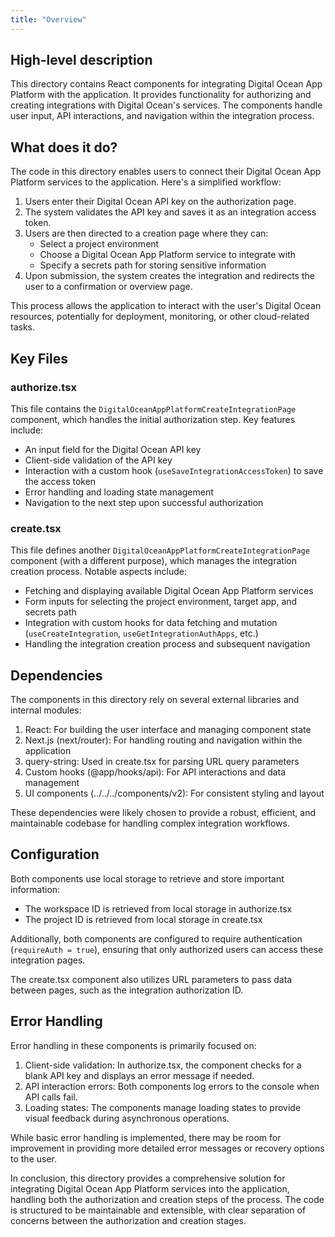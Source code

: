 ```yaml
---
title: "Overview"
---
```


## High-level description
This directory contains React components for integrating Digital Ocean App Platform with the application. It provides functionality for authorizing and creating integrations with Digital Ocean's services. The components handle user input, API interactions, and navigation within the integration process.

## What does it do?
The code in this directory enables users to connect their Digital Ocean App Platform services to the application. Here's a simplified workflow:

1. Users enter their Digital Ocean API key on the authorization page.
2. The system validates the API key and saves it as an integration access token.
3. Users are then directed to a creation page where they can:
   - Select a project environment
   - Choose a Digital Ocean App Platform service to integrate with
   - Specify a secrets path for storing sensitive information
4. Upon submission, the system creates the integration and redirects the user to a confirmation or overview page.

This process allows the application to interact with the user's Digital Ocean resources, potentially for deployment, monitoring, or other cloud-related tasks.

## Key Files

### authorize.tsx
This file contains the `DigitalOceanAppPlatformCreateIntegrationPage` component, which handles the initial authorization step. Key features include:
- An input field for the Digital Ocean API key
- Client-side validation of the API key
- Interaction with a custom hook (`useSaveIntegrationAccessToken`) to save the access token
- Error handling and loading state management
- Navigation to the next step upon successful authorization

### create.tsx
This file defines another `DigitalOceanAppPlatformCreateIntegrationPage` component (with a different purpose), which manages the integration creation process. Notable aspects include:
- Fetching and displaying available Digital Ocean App Platform services
- Form inputs for selecting the project environment, target app, and secrets path
- Integration with custom hooks for data fetching and mutation (`useCreateIntegration`, `useGetIntegrationAuthApps`, etc.)
- Handling the integration creation process and subsequent navigation

## Dependencies
The components in this directory rely on several external libraries and internal modules:

1. React: For building the user interface and managing component state
2. Next.js (next/router): For handling routing and navigation within the application
3. query-string: Used in create.tsx for parsing URL query parameters
4. Custom hooks (@app/hooks/api): For API interactions and data management
5. UI components (../../../components/v2): For consistent styling and layout

These dependencies were likely chosen to provide a robust, efficient, and maintainable codebase for handling complex integration workflows.

## Configuration
Both components use local storage to retrieve and store important information:

- The workspace ID is retrieved from local storage in authorize.tsx
- The project ID is retrieved from local storage in create.tsx

Additionally, both components are configured to require authentication (`requireAuth = true`), ensuring that only authorized users can access these integration pages.

The create.tsx component also utilizes URL parameters to pass data between pages, such as the integration authorization ID.

## Error Handling
Error handling in these components is primarily focused on:

1. Client-side validation: In authorize.tsx, the component checks for a blank API key and displays an error message if needed.
2. API interaction errors: Both components log errors to the console when API calls fail.
3. Loading states: The components manage loading states to provide visual feedback during asynchronous operations.

While basic error handling is implemented, there may be room for improvement in providing more detailed error messages or recovery options to the user.

In conclusion, this directory provides a comprehensive solution for integrating Digital Ocean App Platform services into the application, handling both the authorization and creation steps of the process. The code is structured to be maintainable and extensible, with clear separation of concerns between the authorization and creation stages.